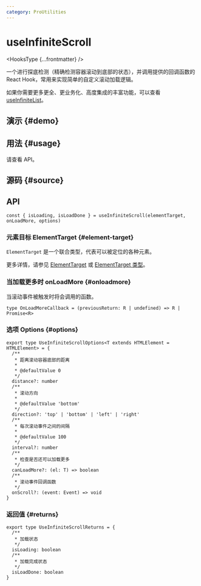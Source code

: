 ```yaml
---
category: ProUtilities
---
```


# useInfiniteScroll


<HooksType {...frontmatter} />

一个进行探底检测（精确检测容器滚动到底部的状态），并调用提供的回调函数的 React Hook，常用来实现简单的自定义滚动加载逻辑。

如果你需要更多更全、更业务化、高度集成的丰富功能，可以查看 [useInfiniteList](/reference/use-infinite-list)。

## 演示 \{#demo}


<App />

## 用法 \{#usage}

请查看 API。

## 源码 \{#source}


<Source />

## API

```tsx
const { isLoading, isLoadDone } = useInfiniteScroll(elementTarget, onLoadMore, options)
```

### 元素目标 ElementTarget \{#element-target}

`ElementTarget` 是一个联合类型，代表可以被定位的各种元素。

更多详情，请参见 [ElementTarget](/docs/features/element-target) 或 [ElementTarget 类型](/docs/features/element-target#element-target-types)。

### 当加载更多时 onLoadMore \{#onloadmore}

当滚动事件被触发时将会调用的函数。

```tsx
type OnLoadMoreCallback = (previousReturn: R | undefined) => R | Promise<R>
```

### 选项 Options \{#options}


```tsx
export type UseInfiniteScrollOptions<T extends HTMLElement = HTMLElement> = {
  /**
   * 距离滚动容器底部的距离
   *
   * @defaultValue 0
   */
  distance?: number
  /**
   * 滚动方向
   *
   * @defaultValue 'bottom'
   */
  direction?: 'top' | 'bottom' | 'left' | 'right'
  /**
   * 每次滚动事件之间的间隔
   *
   * @defaultValue 100
   */
  interval?: number
  /**
   * 检查是否还可以加载更多
   */
  canLoadMore?: (el: T) => boolean
  /**
   * 滚动事件回调函数
   */
  onScroll?: (event: Event) => void
}
```

### 返回值 \{#returns}

```tsx
export type UseInfiniteScrollReturns = {
  /**
   * 加载状态
   */
  isLoading: boolean
  /**
   * 加载完成状态
   */
  isLoadDone: boolean
}
```
